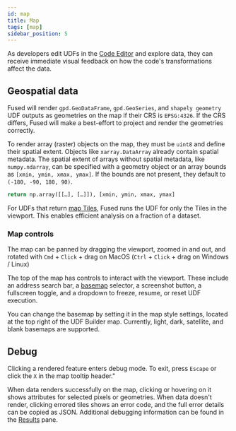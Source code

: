 ```yaml
---
id: map
title: Map
tags: [map]
sidebar_position: 5
---
```


As developers edit UDFs in the [Code Editor](/workbench/udf-builder/code-editor/) and explore data, they can receive immediate visual feedback on how the code's transformations affect the data.

## Geospatial data

Fused will render `gpd.GeoDataFrame`, `gpd.GeoSeries`, and `shapely geometry` UDF outputs as geometries on the map if their CRS is `EPSG:4326`. If the CRS differs, Fused will make a best-effort to project and render the geometries correctly.

To render array (raster) objects on the map, they must be `uint8` and define their spatial extent. Objects like `xarray.DataArray` already contain spatial metadata. The spatial extent of arrays without spatial metadata, like `numpy.ndarray`, can be specified with a geometry object or an array bounds as `[xmin, ymin, xmax, ymax]`. If the bounds are not present, they default to `(-180, -90, 180, 90)`.

```python showLineNumbers
return np.array([[…], […]]), [xmin, ymin, xmax, ymax]
```

For UDFs that return [map Tiles](/tutorials/Geospatial%20with%20Fused/filetile/#tile), Fused runs the UDF for only the Tiles in the viewport. This enables efficient analysis on a fraction of a dataset.

<ReactPlayer playsinline={true} className="video__player" loop={true} playing={false} muted={true} controls height="100%" url="https://fused-magic.s3.us-west-2.amazonaws.com/workbench-walkthrough-videos/docs_rewrite/map_overture.mp4" width="100%" />

### Map controls

The map can be panned by dragging the viewport, zoomed in and out, and rotated with `Cmd` + `Click` + drag on MacOS (`Ctrl` + `Click` + drag on Windows / Linux)

The top of the map has controls to interact with the viewport. These include an address search bar, a [basemap](https://docs.mapbox.com/api/maps/styles/) selector, a screenshot button, a fullscreen toggle, and a dropdown to freeze, resume, or reset UDF execution.


You can change the basemap by setting it in the map style settings, located at the top right of the UDF Builder map. Currently, light, dark, satellite, and blank basemaps are supported.

<ReactPlayer playsinline={true} className="video__player" loop={true} playing={false} muted={true} controls height="100%" url="https://fused-magic.s3.us-west-2.amazonaws.com/workbench-walkthrough-videos/docs_rewrite/mapcontrols_edit.mp4" width="100%" />

## Debug

Clicking a rendered feature enters debug mode. To exit, press `Escape` or click the `X` in the map tooltip header."

When data renders successfully on the map, clicking or hovering on it shows attributes for selected pixels or geometries. When data doesn't render, clicking errored tiles shows an error code, and the full error details can be copied as JSON. Additional debugging information can be found in the [Results](/workbench/udf-builder/results/) pane.

<ReactPlayer playsinline={true} className="video__player" loop={true} playing={false} muted={true} controls height="100%" url="https://fused-magic.s3.us-west-2.amazonaws.com/workbench-walkthrough-videos/docs_rewrite/debugclick3.mp4" width="100%" />
